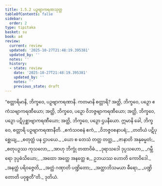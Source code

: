 ```yaml
---
title: 1.5.2 ပဉှဗျာကရဏသုတ္တ
tableOfContents: false
sidebar:
  order: 2
type: tipitaka
basket: su
book: a4
review:
  current: review
  updated: '2025-10-27T21:48:19.395381'
  updated_by: ''
  notes: ''
  history:
  - state: review
    date: '2025-10-27T21:48:19.395381'
    updated_by: ''
    notes: ''
    previous_state: draft
---
```



<ReviewStatus review={frontmatter.review} showDetails={true} />

<HypothesisAnnotation frontmatter={frontmatter} />

<DynamicBreadcrumb />

<Division number="42" book="a4" e="ch" v="15" p="355">

<Paragraph number="296" book="a4">
“စတ္တာရိမာနိ, ဘိက္ခဝေ, ပဉှဗျာကရဏာနိ. ကတမာနိ စတ္တာရိ? အတ္ထိ, ဘိက္ခဝေ, ပဉှော ဧကံသဗျာကရဏီယော; အတ္ထိ, ဘိက္ခဝေ, ပဉှော ဝိဘဇ္ဇဗျာကရဏီယော; အတ္ထိ, ဘိက္ခဝေ, ပဉှော ပဋိပုစ္ဆာဗျာကရဏီယော; အတ္ထိ, ဘိက္ခဝေ, ပဉှော ဌပနီယော. ဣမာနိ ခေါ, ဘိက္ခဝေ, စတ္တာရိ ပဉှဗျာကရဏာနီတိ.
</Paragraph>

<Paragraph number="297" type="verses" book="a4">
_ဧကံသဝစနံ ဧကံ,_  
_ဝိဘဇ္ဇဝစနာပရံ;_  
_တတိယံ ပဋိပုစ္ဆေယျ,_  
_စတုတ္ထံ ပန ဌာပယေ._  

</Paragraph>

<Paragraph number="298" type="verses" book="a4">
_ယော စ တေသံ တတ္ထ တတ္ထ,_  
_ဇာနာတိ အနုဓမ္မတံ;_  
_စတုပဉှဿ ကုသလော,_  
_အာဟု ဘိက္ခုံ တထာဝိဓံ._  

</Paragraph>

<Paragraph number="299" type="verses" book="a4">
_ဒုရာသဒေါ ဒုပ္ပသဟော,_  
_ဂမ္ဘီရော ဒုပ္ပဓံသိယော;_  
_အထော အတ္ထေ အနတ္ထေ စ,_  
ဥဘယဿ ဟောတိ ကောဝိဒေါ._  

</Paragraph>

<Paragraph number="300" type="verses" book="a4">
_အနတ္ထံ ပရိဝဇ္ဇေတိ,_  
_အတ္ထံ ဂဏှာတိ ပဏ္ဍိတော;_  
_အတ္ထာဘိသမယာ ဓီရော,_  
_ပဏ္ဍိတောတိ ပဝုစ္စတီ”တိ._  


</Paragraph>
</Division>

<Paragraph number="301" type="center" book="a4">
ဒုတိယံ.
</Paragraph>